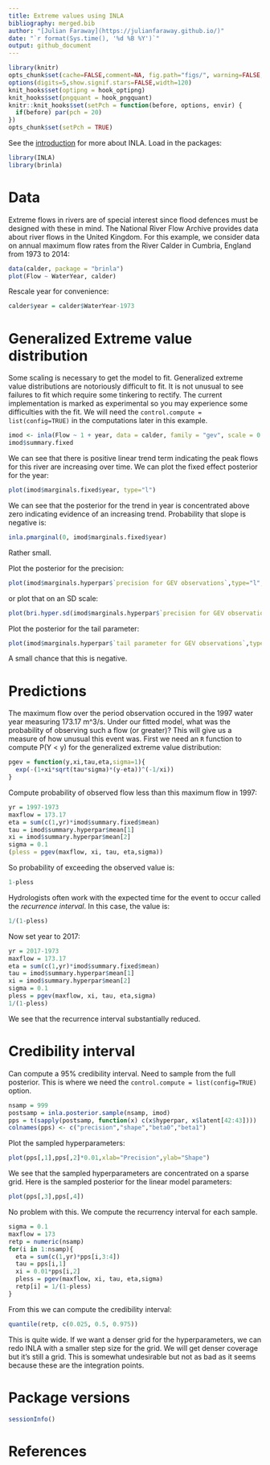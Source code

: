 ```yaml
---
title: Extreme values using INLA
bibliography: merged.bib
author: "[Julian Faraway](https://julianfaraway.github.io/)"
date: "`r format(Sys.time(), '%d %B %Y')`"
output: github_document
---
```


```r
library(knitr)
opts_chunk$set(cache=FALSE,comment=NA, fig.path="figs/", warning=FALSE, message=FALSE, optipng='-o7', pngquant='--speed=1 --quality=0-50')
options(digits=5,show.signif.stars=FALSE,width=120)
knit_hooks$set(optipng = hook_optipng)
knit_hooks$set(pngquant = hook_pngquant)
knitr::knit_hooks$set(setPch = function(before, options, envir) {
  if(before) par(pch = 20)
})
opts_chunk$set(setPch = TRUE)
```

See the [introduction](index.md) for more about INLA. Load in the packages:


```r
library(INLA)
library(brinla)
```

# Data

Extreme flows in rivers are of special interest since flood defences must be designed with these in mind. The
National River Flow Archive provides data about river flows in the United Kingdom. For this example, we consider
data on annual maximum flow rates from the River Calder in Cumbria, England from 1973 to 2014:

```r
data(calder, package = "brinla")
plot(Flow ~ WaterYear, calder)
```

Rescale year for convenience:

```r
calder$year = calder$WaterYear-1973
```

# Generalized Extreme value distribution

Some scaling is necessary to get the model to fit. Generalized extreme value distributions are
notoriously difficult to fit. It is not unusual to see failures to fit which require some tinkering
to rectify. The current implementation is marked as experimental so you may experience
some difficulties with the fit. We will need the `control.compute = list(config=TRUE)` in the computations later in this example.

```r
imod <- inla(Flow ~ 1 + year, data = calder, family = "gev", scale = 0.1, control.compute = list(config=TRUE))
imod$summary.fixed
```

We can see that there is positive linear trend term indicating the peak flows for this
river are increasing over time. We can plot the fixed effect posterior for the year:

```r
plot(imod$marginals.fixed$year, type="l")
```

We can see that the posterior for the trend in year is concentrated above zero indicating evidence
of an increasing trend. Probability that slope is negative is:

```r
inla.pmarginal(0, imod$marginals.fixed$year)
```

Rather small.

Plot the posterior for the precision:

```r
plot(imod$marginals.hyperpar$`precision for GEV observations`,type="l",xlim=c(0,0.1))
```

or plot that on an SD scale:

```r
plot(bri.hyper.sd(imod$marginals.hyperpar$`precision for GEV observations`),type="l")
```

Plot the posterior for the tail parameter:

```r
plot(imod$marginals.hyperpar$`tail parameter for GEV observations`,type="l",xlim=c(-0.2,0.5))
```

A small chance that this is negative.

# Predictions

The maximum flow over the period observation occured in the 1997 water year measuring 173.17 m^3/s. Under our fitted
model, what was the probability of observing such a flow (or greater)? This will give us a measure of how unusual this
event was. First we need an `R` function to compute P(Y < y) for the generalized extreme value distribution:

```r
pgev = function(y,xi,tau,eta,sigma=1){
  exp(-(1+xi*sqrt(tau*sigma)*(y-eta))^(-1/xi))
}
```

Compute probability of observed flow less than this maximum flow in 1997:

```r
yr = 1997-1973
maxflow = 173.17
eta = sum(c(1,yr)*imod$summary.fixed$mean)
tau = imod$summary.hyperpar$mean[1]
xi = imod$summary.hyperpar$mean[2]
sigma = 0.1
(pless = pgev(maxflow, xi, tau, eta,sigma))
```

So probability of exceeding the observed value is:

```r
1-pless
```

Hydrologists often work with the expected
time for the event to occur called the *recurrence interval*. In this case, the value is:

```r
1/(1-pless)
```

Now set year to 2017:

```r
yr = 2017-1973
maxflow = 173.17
eta = sum(c(1,yr)*imod$summary.fixed$mean)
tau = imod$summary.hyperpar$mean[1]
xi = imod$summary.hyperpar$mean[2]
sigma = 0.1
pless = pgev(maxflow, xi, tau, eta,sigma)
1/(1-pless)
```

We see that the recurrence interval substantially reduced.

# Credibility interval

Can compute a 95% credibility interval. Need to sample from the full posterior. This is
where we need the `control.compute = list(config=TRUE)` option.

```r
nsamp = 999
postsamp = inla.posterior.sample(nsamp, imod)
pps = t(sapply(postsamp, function(x) c(x$hyperpar, x$latent[42:43])))
colnames(pps) <- c("precision","shape","beta0","beta1")
```

Plot the sampled hyperparameters:

```r
plot(pps[,1],pps[,2]*0.01,xlab="Precision",ylab="Shape")
```

We see that the sampled hyperparameters are concentrated on a sparse grid. Here is the sampled posterior
for the linear model parameters:

```r
plot(pps[,3],pps[,4])
```

No problem with this. We compute the recurrency interval for each sample.

```r
sigma = 0.1
maxflow = 173
retp = numeric(nsamp)
for(i in 1:nsamp){
  eta = sum(c(1,yr)*pps[i,3:4])
  tau = pps[i,1]
  xi = 0.01*pps[i,2]
  pless = pgev(maxflow, xi, tau, eta,sigma)
  retp[i] = 1/(1-pless)
}
```

From this we can compute the credibility interval:

```r
quantile(retp, c(0.025, 0.5, 0.975))
```

This is quite wide. If we want a denser grid for the hyperparameters, we can redo INLA with a smaller step size
for the grid. We will get denser coverage but it's still a grid. This is somewhat undesirable but not as bad
as it seems because these are the integration points.

# Package versions

```r
sessionInfo()
```



# References



